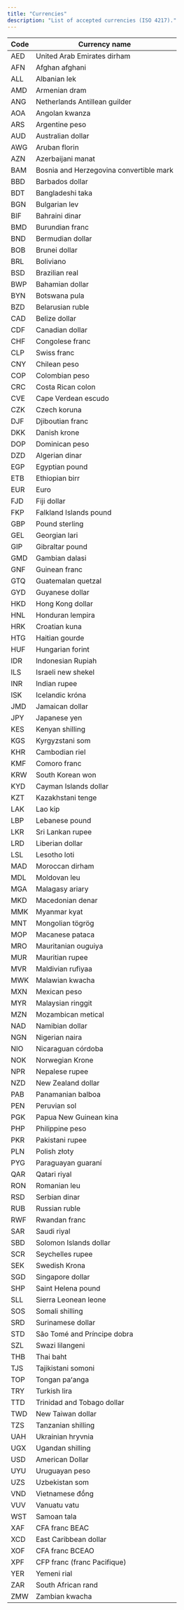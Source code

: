 ```yaml
---
title: "Currencies"
description: "List of accepted currencies (ISO 4217)."
---
```


| Code | Currency name                           |
| ---- | --------------------------------------- |
| AED  | United Arab Emirates dirham             |
| AFN  | Afghan afghani                          |
| ALL  | Albanian lek                            |
| AMD  | Armenian dram                           |
| ANG  | Netherlands Antillean guilder           |
| AOA  | Angolan kwanza                          |
| ARS  | Argentine peso                          |
| AUD  | Australian dollar                       |
| AWG  | Aruban florin                           |
| AZN  | Azerbaijani manat                       |
| BAM  | Bosnia and Herzegovina convertible mark |
| BBD  | Barbados dollar                         |
| BDT  | Bangladeshi taka                        |
| BGN  | Bulgarian lev                           |
| BIF  | Bahraini dinar                          |
| BMD  | Burundian franc                         |
| BND  | Bermudian dollar                        |
| BOB  | Brunei dollar                           |
| BRL  | Boliviano                               |
| BSD  | Brazilian real                          |
| BWP  | Bahamian dollar                         |
| BYN  | Botswana pula                           |
| BZD  | Belarusian ruble                        |
| CAD  | Belize dollar                           |
| CDF  | Canadian dollar                         |
| CHF  | Congolese franc                         |
| CLP  | Swiss franc                             |
| CNY  | Chilean peso                            |
| COP  | Colombian peso                          |
| CRC  | Costa Rican colon                       |
| CVE  | Cape Verdean escudo                     |
| CZK  | Czech koruna                            |
| DJF  | Djiboutian franc                        |
| DKK  | Danish krone                            |
| DOP  | Dominican peso                          |
| DZD  | Algerian dinar                          |
| EGP  | Egyptian pound                          |
| ETB  | Ethiopian birr                          |
| EUR  | Euro                                    |
| FJD  | Fiji dollar                             |
| FKP  | Falkland Islands pound                  |
| GBP  | Pound sterling                          |
| GEL  | Georgian lari                           |
| GIP  | Gibraltar pound                         |
| GMD  | Gambian dalasi                          |
| GNF  | Guinean franc                           |
| GTQ  | Guatemalan quetzal                      |
| GYD  | Guyanese dollar                         |
| HKD  | Hong Kong dollar                        |
| HNL  | Honduran lempira                        |
| HRK  | Croatian kuna                           |
| HTG  | Haitian gourde                          |
| HUF  | Hungarian forint                        |
| IDR  | Indonesian Rupiah                       |
| ILS  | Israeli new shekel                      |
| INR  | Indian rupee                            |
| ISK  | Icelandic króna                         |
| JMD  | Jamaican dollar                         |
| JPY  | Japanese yen                            |
| KES  | Kenyan shilling                         |
| KGS  | Kyrgyzstani som                         |
| KHR  | Cambodian riel                          |
| KMF  | Comoro franc                            |
| KRW  | South Korean won                        |
| KYD  | Cayman Islands dollar                   |
| KZT  | Kazakhstani tenge                       |
| LAK  | Lao kip                                 |
| LBP  | Lebanese pound                          |
| LKR  | Sri Lankan rupee                        |
| LRD  | Liberian dollar                         |
| LSL  | Lesotho loti                            |
| MAD  | Moroccan dirham                         |
| MDL  | Moldovan leu                            |
| MGA  | Malagasy ariary                         |
| MKD  | Macedonian denar                        |
| MMK  | Myanmar kyat                            |
| MNT  | Mongolian tögrög                        |
| MOP  | Macanese pataca                         |
| MRO  | Mauritanian ouguiya                     |
| MUR  | Mauritian rupee                         |
| MVR  | Maldivian rufiyaa                       |
| MWK  | Malawian kwacha                         |
| MXN  | Mexican peso                            |
| MYR  | Malaysian ringgit                       |
| MZN  | Mozambican metical                      |
| NAD  | Namibian dollar                         |
| NGN  | Nigerian naira                          |
| NIO  | Nicaraguan córdoba                      |
| NOK  | Norwegian Krone                         |
| NPR  | Nepalese rupee                          |
| NZD  | New Zealand dollar                      |
| PAB  | Panamanian balboa                       |
| PEN  | Peruvian sol                            |
| PGK  | Papua New Guinean kina                  |
| PHP  | Philippine peso                         |
| PKR  | Pakistani rupee                         |
| PLN  | Polish złoty                            |
| PYG  | Paraguayan guaraní                      |
| QAR  | Qatari riyal                            |
| RON  | Romanian leu                            |
| RSD  | Serbian dinar                           |
| RUB  | Russian ruble                           |
| RWF  | Rwandan franc                           |
| SAR  | Saudi riyal                             |
| SBD  | Solomon Islands dollar                  |
| SCR  | Seychelles rupee                        |
| SEK  | Swedish Krona                           |
| SGD  | Singapore dollar                        |
| SHP  | Saint Helena pound                      |
| SLL  | Sierra Leonean leone                    |
| SOS  | Somali shilling                         |
| SRD  | Surinamese dollar                       |
| STD  | São Tomé and Príncipe dobra             |
| SZL  | Swazi lilangeni                         |
| THB  | Thai baht                               |
| TJS  | Tajikistani somoni                      |
| TOP  | Tongan paʻanga                          |
| TRY  | Turkish lira                            |
| TTD  | Trinidad and Tobago dollar              |
| TWD  | New Taiwan dollar                       |
| TZS  | Tanzanian shilling                      |
| UAH  | Ukrainian hryvnia                       |
| UGX  | Ugandan shilling                        |
| USD  | American Dollar                         |
| UYU  | Uruguayan peso                          |
| UZS  | Uzbekistan som                          |
| VND  | Vietnamese đồng                         |
| VUV  | Vanuatu vatu                            |
| WST  | Samoan tala                             |
| XAF  | CFA franc BEAC                          |
| XCD  | East Caribbean dollar                   |
| XOF  | CFA franc BCEAO                         |
| XPF  | CFP franc (franc Pacifique)             |
| YER  | Yemeni rial                             |
| ZAR  | South African rand                      |
| ZMW  | Zambian kwacha                          |

